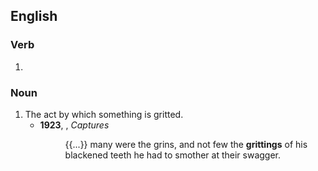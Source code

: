==English==

===Verb===
{{head|en|verb form}}

# {{present participle of|en|grit|nocat=1}}

===Noun===
{{en-noun}}

# The act by which something is gritted.
#* '''1923''', {{w|John Galsworthy}}, ''Captures''
#*: {{...}} many were the grins, and not few the '''grittings''' of his blackened teeth he had to smother at their swagger.